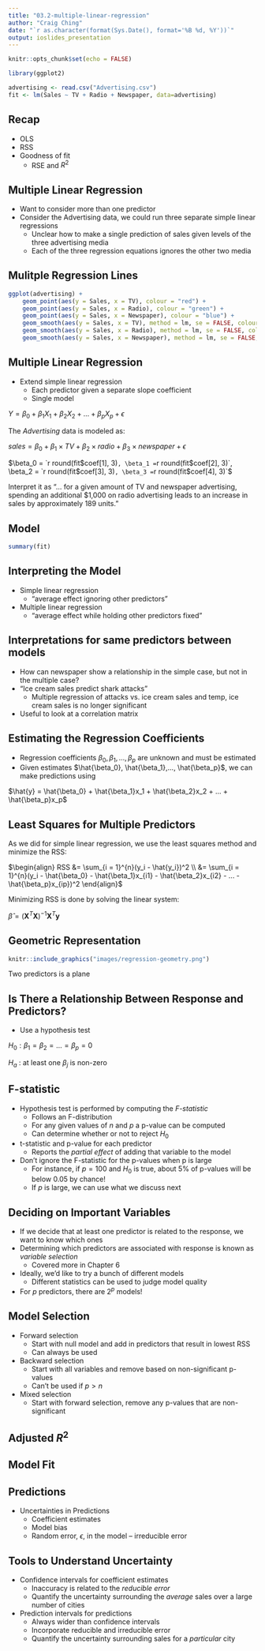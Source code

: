 ```yaml
---
title: "03.2-multiple-linear-regression"
author: "Craig Ching"
date: "`r as.character(format(Sys.Date(), format='%B %d, %Y'))`"
output: ioslides_presentation
---
```


```r
knitr::opts_chunk$set(echo = FALSE)

library(ggplot2)

advertising <- read.csv("Advertising.csv")
fit <- lm(Sales ~ TV + Radio + Newspaper, data=advertising)
```

## Recap

* OLS
* RSS
* Goodness of fit
    + RSE and $R^2$

## Multiple Linear Regression

* Want to consider more than one predictor
* Consider the Advertising data, we could run three separate simple linear regressions
    + Unclear how to make a single prediction of sales given levels of the three advertising media
    + Each of the three regression equations ignores the other two media

## Mulitple Regression Lines

```r
ggplot(advertising) +
    geom_point(aes(y = Sales, x = TV), colour = "red") +
    geom_point(aes(y = Sales, x = Radio), colour = "green") +
    geom_point(aes(y = Sales, x = Newspaper), colour = "blue") +
    geom_smooth(aes(y = Sales, x = TV), method = lm, se = FALSE, colour = "red") +
    geom_smooth(aes(y = Sales, x = Radio), method = lm, se = FALSE, colour = "green") +
    geom_smooth(aes(y = Sales, x = Newspaper), method = lm, se = FALSE, colour = "blue")
```

## Multiple Linear Regression

* Extend simple linear regression
    + Each predictor given a separate slope coefficient
    + Single model

$Y = \beta_0 + \beta_1 X_1 + \beta_2 X_2 + ... + \beta_p X_p + \epsilon$

The *Advertising* data is modeled as:

$sales = \beta_0 + \beta_1 \times TV + \beta_2 \times radio + \beta_3 \times newspaper + \epsilon$

$\beta_0 = `r round(fit$coef[1], 3)`, \beta_1 = `r round(fit$coef[2], 3)`, \beta_2 = `r round(fit$coef[3], 3)`, \beta_3 = `r round(fit$coef[4], 3)`$

Interpret it as "... for a given amount of TV and newspaper advertising, spending an additional $1,000 on radio advertising leads to an increase in sales by approximately 189 units."

## Model {.smaller}

```r
summary(fit)
```

## Interpreting the Model

* Simple linear regression
    + "average effect ignoring other predictors"
* Multiple linear regression
    + "average effect while holding other predictors fixed"

## Interpretations for same predictors between models

* How can newspaper show a relationship in the simple case, but not in the multiple case?
* "Ice cream sales predict shark attacks"
    + Multiple regression of attacks vs. ice cream sales and temp, ice cream sales is no longer significant
* Useful to look at a correlation matrix

## Estimating the Regression Coefficients

* Regression coefficients $\beta_0, \beta_1, ..., \beta_p$ are unknown and must be estimated
* Given estimates $\hat{\beta_0}, \hat{\beta_1},..., \hat{\beta_p}$, we can make predictions using

$\hat{y} = \hat{\beta_0} + \hat{\beta_1}x_1 + \hat{\beta_2}x_2 + ... + \hat{\beta_p}x_p$

## Least Squares for Multiple Predictors

As we did for simple linear regression, we use the least squares method and minimize the RSS:

$\begin{align}
RSS &= \sum_{i = 1}^{n}(y_i - \hat{y_i})^2 \\
&= \sum_{i = 1}^{n}(y_i - \hat{\beta_0} - \hat{\beta_1}x_{i1} - \hat{\beta_2}x_{i2} - ... -\hat{\beta_p}x_{ip})^2
\end{align}$

Minimizing RSS is done by solving the linear system:

$\hat{\beta} = (\mathbf{X}^T\mathbf{X})^{-1}\mathbf{X}^T\mathbf{y}$

## Geometric Representation

```r
knitr::include_graphics("images/regression-geometry.png")
```

Two predictors is a plane

## Is There a Relationship Between Response and Predictors?

* Use a hypothesis test

$H_0 : \beta_1 = \beta_2 = ... = \beta_p = 0$

$H_a$ : at least one $\beta_j$ is non-zero

## F-statistic

* Hypothesis test is performed by computing the *F-statistic*
    + Follows an F-distribution
    + For any given values of *n* and *p* a p-value can be computed
    + Can determine whether or not to reject $H_0$
* t-statistic and p-value for each predictor
    + Reports the *partial effect* of adding that variable to the model
* Don't ignore the F-statistic for the p-values when p is large
    + For instance, if $p = 100$ and $H_0$ is true, about 5% of p-values will be below 0.05 by chance!
    + If $p$ is large, we can use what we discuss next

## Deciding on Important Variables

* If we decide that at least one predictor is related to the response, we want to know which ones
* Determining which predictors are associated with response is known as *variable selection*
    + Covered more in Chapter 6
* Ideally, we'd like to try a bunch of different models
    + Different statistics can be used to judge model quality
* For $p$ predictors, there are $2^p$ models!

## Model Selection

* Forward selection
    + Start with null model and add in predictors that result in lowest RSS
    + Can always be used
* Backward selection
    + Start with all variables and remove based on non-significant p-values
    + Can't be used if $p > n$
* Mixed selection
    + Start with forward selection, remove any p-values that are non-significant

## Adjusted $R^2$

## Model Fit

## Predictions

* Uncertainties in Predictions
    + Coefficient estimates
    + Model bias
    + Random error, $\epsilon$, in the model -- irreducible error

## Tools to Understand Uncertainty

* Confidence intervals for coefficient estimates
    + Inaccuracy is related to the *reducible error*
    + Quantify the uncertainty surrounding the *average* sales over a large number of cities
* Prediction intervals for predictions
    + Always wider than confidence intervals
    + Incorporate reducible and irreducible error
    + Quantify the uncertainty surrounding sales for a *particular* city





